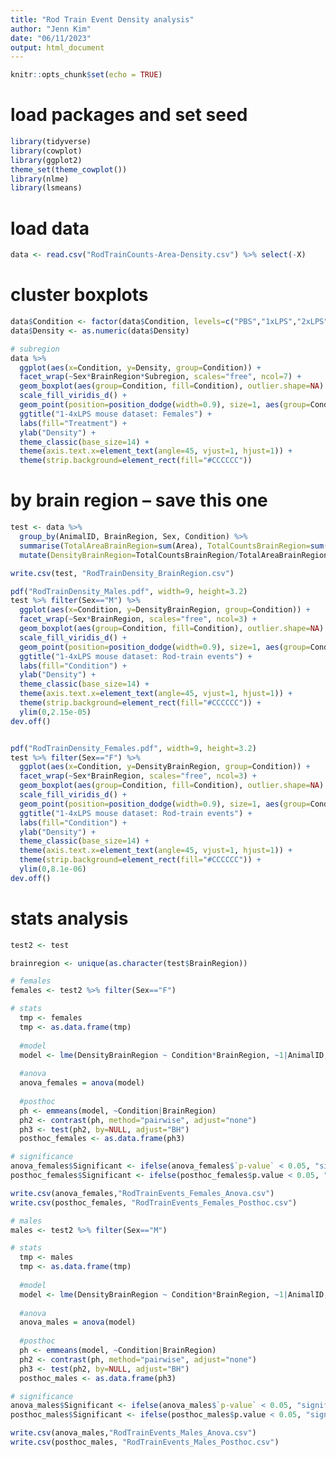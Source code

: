```yaml
---
title: "Rod Train Event Density analysis"
author: "Jenn Kim"
date: "06/11/2023"
output: html_document
---
```


```r
knitr::opts_chunk$set(echo = TRUE)
```

# load packages and set seed
```r
library(tidyverse)
library(cowplot)
library(ggplot2)
theme_set(theme_cowplot())
library(nlme)
library(lsmeans)
```

# load data
```r
data <- read.csv("RodTrainCounts-Area-Density.csv") %>% select(-X)
```

# cluster boxplots
```r
data$Condition <- factor(data$Condition, levels=c("PBS","1xLPS","2xLPS","3xLPS","4xLPS"))
data$Density <- as.numeric(data$Density)

# subregion
data %>% 
  ggplot(aes(x=Condition, y=Density, group=Condition)) +
  facet_wrap(~Sex*BrainRegion*Subregion, scales="free", ncol=7) +
  geom_boxplot(aes(group=Condition, fill=Condition), outlier.shape=NA) +
  scale_fill_viridis_d() +
  geom_point(position=position_dodge(width=0.9), size=1, aes(group=Condition, color=Sex)) +
  ggtitle("1-4xLPS mouse dataset: Females") +
  labs(fill="Treatment") +
  ylab("Density") +
  theme_classic(base_size=14) +
  theme(axis.text.x=element_text(angle=45, vjust=1, hjust=1)) +
  theme(strip.background=element_rect(fill="#CCCCCC"))
```

# by brain region -- save this one
```r
test <- data %>% 
  group_by(AnimalID, BrainRegion, Sex, Condition) %>%
  summarise(TotalAreaBrainRegion=sum(Area), TotalCountsBrainRegion=sum(TrainCounts)) %>%
  mutate(DensityBrainRegion=TotalCountsBrainRegion/TotalAreaBrainRegion)

write.csv(test, "RodTrainDensity_BrainRegion.csv")

pdf("RodTrainDensity_Males.pdf", width=9, height=3.2)
test %>% filter(Sex=="M") %>%
  ggplot(aes(x=Condition, y=DensityBrainRegion, group=Condition)) +
  facet_wrap(~Sex*BrainRegion, scales="free", ncol=3) +
  geom_boxplot(aes(group=Condition, fill=Condition), outlier.shape=NA) +
  scale_fill_viridis_d() +
  geom_point(position=position_dodge(width=0.9), size=1, aes(group=Condition)) +
  ggtitle("1-4xLPS mouse dataset: Rod-train events") +
  labs(fill="Condition") +
  ylab("Density") +
  theme_classic(base_size=14) +
  theme(axis.text.x=element_text(angle=45, vjust=1, hjust=1)) +
  theme(strip.background=element_rect(fill="#CCCCCC")) +
  ylim(0,2.15e-05)
dev.off()


pdf("RodTrainDensity_Females.pdf", width=9, height=3.2)
test %>% filter(Sex=="F") %>%
  ggplot(aes(x=Condition, y=DensityBrainRegion, group=Condition)) +
  facet_wrap(~Sex*BrainRegion, scales="free", ncol=3) +
  geom_boxplot(aes(group=Condition, fill=Condition), outlier.shape=NA) +
  scale_fill_viridis_d() +
  geom_point(position=position_dodge(width=0.9), size=1, aes(group=Condition)) +
  ggtitle("1-4xLPS mouse dataset: Rod-train events") +
  labs(fill="Condition") +
  ylab("Density") +
  theme_classic(base_size=14) +
  theme(axis.text.x=element_text(angle=45, vjust=1, hjust=1)) +
  theme(strip.background=element_rect(fill="#CCCCCC")) +
  ylim(0,8.1e-06)
dev.off()
```


# stats analysis
```r
test2 <- test

brainregion <- unique(as.character(test$BrainRegion))

# females
females <- test2 %>% filter(Sex=="F")

# stats
  tmp <- females
  tmp <- as.data.frame(tmp)
  
  #model
  model <- lme(DensityBrainRegion ~ Condition*BrainRegion, ~1|AnimalID, data=tmp)
  
  #anova
  anova_females = anova(model)
  
  #posthoc
  ph <- emmeans(model, ~Condition|BrainRegion)
  ph2 <- contrast(ph, method="pairwise", adjust="none")
  ph3 <- test(ph2, by=NULL, adjust="BH")
  posthoc_females <- as.data.frame(ph3)

# significance
anova_females$Significant <- ifelse(anova_females$`p-value` < 0.05, "significant", "ns")
posthoc_females$Significant <- ifelse(posthoc_females$p.value < 0.05, "significant", "ns")

write.csv(anova_females,"RodTrainEvents_Females_Anova.csv")
write.csv(posthoc_females, "RodTrainEvents_Females_Posthoc.csv")

# males
males <- test2 %>% filter(Sex=="M")

# stats
  tmp <- males
  tmp <- as.data.frame(tmp)
  
  #model
  model <- lme(DensityBrainRegion ~ Condition*BrainRegion, ~1|AnimalID, data=tmp)
  
  #anova
  anova_males = anova(model)
  
  #posthoc
  ph <- emmeans(model, ~Condition|BrainRegion)
  ph2 <- contrast(ph, method="pairwise", adjust="none")
  ph3 <- test(ph2, by=NULL, adjust="BH")
  posthoc_males <- as.data.frame(ph3)

# significance
anova_males$Significant <- ifelse(anova_males$`p-value` < 0.05, "significant", "ns")
posthoc_males$Significant <- ifelse(posthoc_males$p.value < 0.05, "significant", "ns")

write.csv(anova_males,"RodTrainEvents_Males_Anova.csv")
write.csv(posthoc_males, "RodTrainEvents_Males_Posthoc.csv")
```
